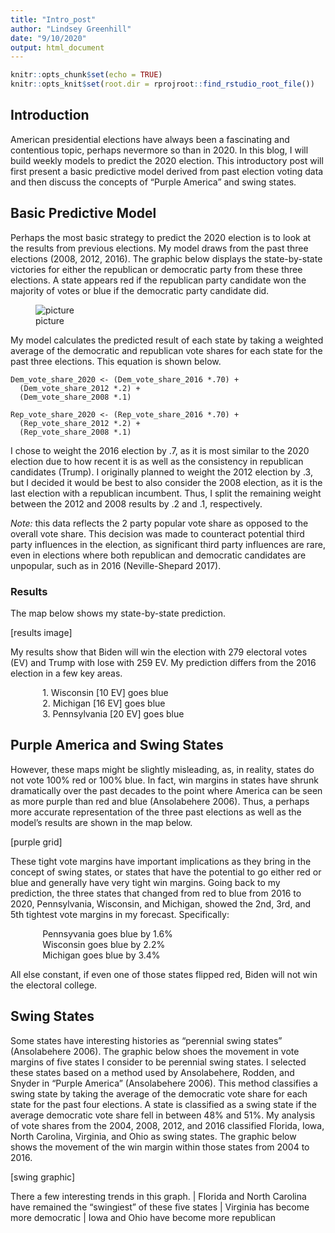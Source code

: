 ```yaml
---
title: "Intro_post"
author: "Lindsey Greenhill"
date: "9/10/2020"
output: html_document
---
```


```r
knitr::opts_chunk$set(echo = TRUE)
knitr::opts_knit$set(root.dir = rprojroot::find_rstudio_root_file())
```

## Introduction

American presidential elections have always been a fascinating and contentious topic, perhaps nevermore so than in 2020. In this blog, I will build weekly models to predict the 2020  election. This introductory post will first present a basic predictive model derived from past election voting data and then discuss the concepts of "Purple America" and swing states. 

## Basic Predictive Model

Perhaps the most basic strategy to predict the 2020 election is to look at the results from previous elections. My model draws from the past three elections (2008, 2012, 2016). The graphic below displays the state-by-state victories for either the republican or democratic party from these three elections. A state appears red if the republican party candidate won the majority of votes or blue if the democratic party candidate did. 

![picture]("PV_states_grid_copy.png")


My model calculates the predicted result of each state by taking a weighted average of the democratic and republican vote shares for each state for the past three elections. This equation is shown below.

```
Dem_vote_share_2020 <- (Dem_vote_share_2016 *.70) +
  (Dem_vote_share_2012 *.2) +
  (Dem_vote_share_2008 *.1)

Rep_vote_share_2020 <- (Rep_vote_share_2016 *.70) +
  (Rep_vote_share_2012 *.2) +
  (Rep_vote_share_2008 *.1)
```


I chose to weight the 2016 election by .7, as it is most similar to the 2020 election due to how recent it is as well as the consistency in republican candidates (Trump). I originally planned to weight the 2012 election by .3, but I decided it would be best to also consider the 2008 election, as it is the last election with a republican incumbent. Thus, I split the remaining weight between the 2012 and 2008 results by .2 and .1, respectively. 

*Note:* this data reflects the 2 party popular vote share as opposed to the overall vote share. This decision was made to counteract potential third party influences in the election, as significant third party influences are rare, even in  elections where both republican and democratic candidates are unpopular, such as in 2016 (Neville-Shepard 2017). 

### Results

The map below shows my state-by-state prediction.

[results image]

My results show that Biden will win the election with 279 electoral votes (EV) and Trump with lose with  259 EV. My prediction differs from the 2016 election in a few key areas.

|              1. Wisconsin [10 EV] goes blue
|              2. Michigan [16 EV] goes blue
|              3. Pennsylvania [20 EV] goes blue



## Purple America and Swing States
However, these maps might be slightly misleading, as, in reality, states do not vote 100% red or 100% blue. In fact, win margins in states have shrunk dramatically over the past decades to the point where America can be seen as more purple than red and blue (Ansolabehere 2006). Thus, a perhaps more accurate representation of the three past elections as well as the model’s results are shown in the map below. 

[purple grid]

These tight vote margins have important implications as they bring in the concept of swing states, or states that have the potential to go either red or blue and generally have very tight win margins. Going back to my prediction, the three states that changed from red to blue from 2016 to 2020, Pennsylvania, Wisconsin, and Michigan, showed the 2nd, 3rd, and 5th tightest vote margins in my forecast. Specifically:

|              Pennsyvania goes blue by 1.6%
|              Wisconsin goes blue by 2.2%
|              Michigan goes blue by 3.4%

All else constant, if even one of those states flipped red, Biden will not win the electoral college.

## Swing States

Some states have interesting histories as "perennial swing states" (Ansolabehere 2006). The graphic below shoes the movement in vote margins of five states I consider to be perennial swing states. I selected these states based on a method used by Ansolabehere, Rodden, and Snyder in "Purple America" (Ansolabehere 2006). This method classifies a swing state by taking the average of the democratic vote share for each state for the past four elections. A state is classified as a swing state if the average democratic vote share fell in between 48% and 51%. My analysis of vote shares from the 2004, 2008, 2012, and 2016 classified Florida, Iowa, North Carolina, Virginia, and Ohio as swing states. The graphic below shows the movement of the win margin within those states from 2004 to 2016. 

[swing graphic]

There a few interesting trends in this graph.
|              Florida and North Carolina have remained the "swingiest" of these five states
|              Virginia has become more democratic
|              Iowa and Ohio have become more republican


